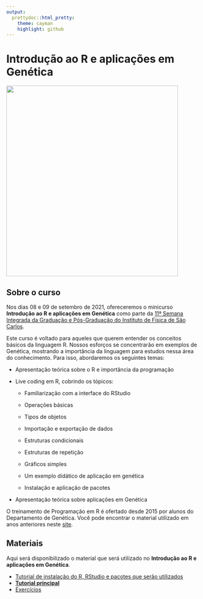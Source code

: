 ```yaml
---
output:
  prettydoc::html_pretty:
    theme: cayman
    highlight: github
---
```


# Introdução ao R e aplicações em Genética

<img src="banner_minicursoR.jpg" alt="" width="450" height="500">

## Sobre o curso

Nos dias 08 e 09 de setembro de 2021, ofereceremos o minicurso **Introdução ao R e aplicações em Genética** como parte da [11ª Semana Integrada da Graduação e Pós-Graduação do Instituto de Física de São Carlos](https://sifsc.ifsc.usp.br/).

Este curso é voltado para aqueles que querem entender os conceitos básicos da linguagem R. Nossos esforços se concentrarão em exemplos de Genética, mostrando a importância da linguagem para estudos nessa área do conhecimento.  Para isso, abordaremos os seguintes temas:

* Apresentação teórica sobre o R e importância da programação

* Live coding em R, cobrindo os tópicos:

   * Familiarização com a interface do RStudio
   
   * Operações básicas
   
   * Tipos de objetos

   * Importação e exportação de dados
   
   * Estruturas condicionais
   
   * Estruturas de repetição
   
   * Gráficos simples
   
   * Um exemplo didático de aplicação em genética
   
   * Instalação e aplicação de pacotes

* Apresentação teórica sobre aplicações em Genética

O treinamento de Programação em R é ofertado desde 2015 por alunos do Departamento de Genética. Você pode encontrar o material utilizado em anos anteriores neste [site](http://cristianetaniguti.github.io/Workshop_genetica_esalq/).

## Materiais

Aqui será disponibilizado o material que será utilizado no **Introdução ao R e aplicações em Genética**.

* [Tutorial de instalação do R, RStudio e pacotes que serão utilizados](Tutorial_instalacao.html)
* [**Tutorial principal**](cursoR.html)
* [Exercícios](exercicios.html)